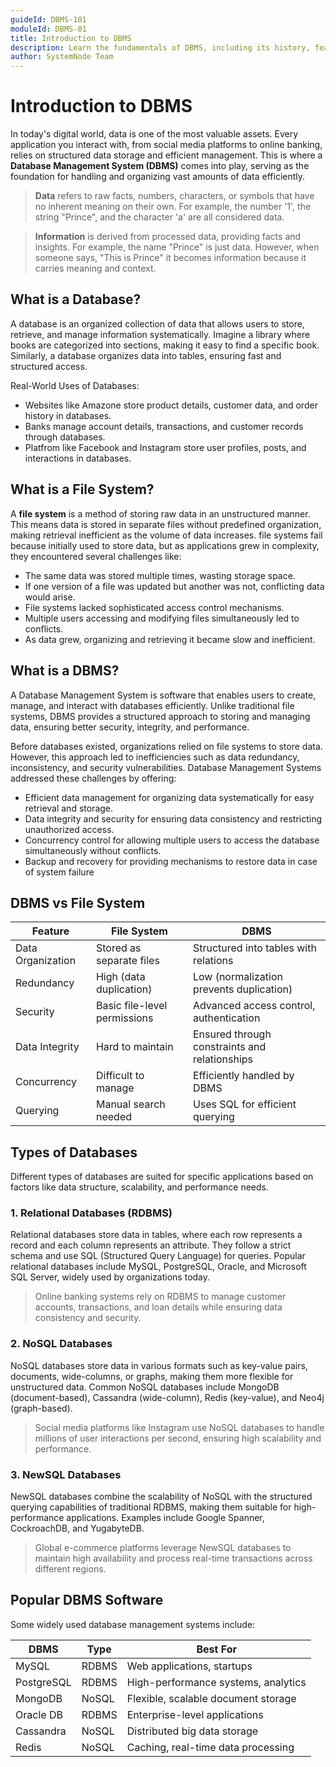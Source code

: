 ```yaml
---
guideId: DBMS-101
moduleId: DBMS-01
title: Introduction to DBMS
description: Learn the fundamentals of DBMS, including its history, features, types of databases, and first hands-on experience with SQL.
author: SystemNode Team
---
```


# Introduction to DBMS

In today's digital world, data is one of the most valuable assets. Every application you interact with, from social media platforms to online banking, relies on structured data storage and efficient management. This is where a **Database Management System (DBMS)** comes into play, serving as the foundation for handling and organizing vast amounts of data efficiently.

> **Data** refers to raw facts, numbers, characters, or symbols that have no inherent meaning on their own. For example, the number '1', the string "Prince", and the character 'a' are all considered data.

> **Information** is derived from processed data, providing facts and insights. For example, the name "Prince" is just data. However, when someone says, "This is Prince" it becomes information because it carries meaning and context.

## What is a Database?

A database is an organized collection of data that allows users to store, retrieve, and manage information systematically. Imagine a library where books are categorized into sections, making it easy to find a specific book. Similarly, a database organizes data into tables, ensuring fast and structured access. 

Real-World Uses of Databases:

- Websites like Amazone store product details, customer data, and order history in databases.
- Banks manage account details, transactions, and customer records through databases.
- Platfrom like Facebook and Instagram store user profiles, posts, and interactions in databases.

## What is a File System?

A **file system** is a method of storing raw data in an unstructured manner. This means data is stored in separate files without predefined organization, making retrieval inefficient as the volume of data increases. file systems fail because initially used to store data, but as applications grew in complexity, they encountered several challenges like: 

- The same data was stored multiple times, wasting storage space.
- If one version of a file was updated but another was not, conflicting data would arise.
- File systems lacked sophisticated access control mechanisms.
- Multiple users accessing and modifying files simultaneously led to conflicts.
- As data grew, organizing and retrieving it became slow and inefficient.

## What is a DBMS?

A Database Management System is software that enables users to create, manage, and interact with databases efficiently. Unlike traditional file systems, DBMS provides a structured approach to storing and managing data, ensuring better security, integrity, and performance.

Before databases existed, organizations relied on file systems to store data. However, this approach led to inefficiencies such as data redundancy, inconsistency, and security vulnerabilities. Database Management Systems addressed these challenges by offering:

- Efficient data management for organizing data systematically for easy retrieval and storage.
- Data integrity and security for ensuring data consistency and restricting unauthorized access.
- Concurrency control for allowing multiple users to access the database simultaneously without conflicts.
- Backup and recovery for providing mechanisms to restore data in case of system failure

## DBMS vs File System

| Feature | File System | DBMS |
|---------|------------|------|
| Data Organization | Stored as separate files | Structured into tables with relations |
| Redundancy | High (data duplication) | Low (normalization prevents duplication) |
| Security | Basic file-level permissions | Advanced access control, authentication |
| Data Integrity | Hard to maintain | Ensured through constraints and relationships |
| Concurrency | Difficult to manage | Efficiently handled by DBMS |
| Querying | Manual search needed | Uses SQL for efficient querying |

## Types of Databases

Different types of databases are suited for specific applications based on factors like data structure, scalability, and performance needs.

### 1. Relational Databases (RDBMS)

Relational databases store data in tables, where each row represents a record and each column represents an attribute. They follow a strict schema and use SQL (Structured Query Language) for queries. Popular relational databases include MySQL, PostgreSQL, Oracle, and Microsoft SQL Server, widely used by organizations today.

> Online banking systems rely on RDBMS to manage customer accounts, transactions, and loan details while ensuring data consistency and security.

### 2. NoSQL Databases

NoSQL databases store data in various formats such as key-value pairs, documents, wide-columns, or graphs, making them more flexible for unstructured data. Common NoSQL databases include MongoDB (document-based), Cassandra (wide-column), Redis (key-value), and Neo4j (graph-based).

> Social media platforms like Instagram use NoSQL databases to handle millions of user interactions per second, ensuring high scalability and performance.

### 3. NewSQL Databases

NewSQL databases combine the scalability of NoSQL with the structured querying capabilities of traditional RDBMS, making them suitable for high-performance applications. Examples include Google Spanner, CockroachDB, and YugabyteDB.

> Global e-commerce platforms leverage NewSQL databases to maintain high availability and process real-time transactions across different regions.

## Popular DBMS Software

Some widely used database management systems include:

| DBMS | Type | Best For |
|------|------|----------|
| MySQL | RDBMS | Web applications, startups |
| PostgreSQL | RDBMS | High-performance systems, analytics |
| MongoDB | NoSQL | Flexible, scalable document storage |
| Oracle DB | RDBMS | Enterprise-level applications |
| Cassandra | NoSQL | Distributed big data storage |
| Redis | NoSQL | Caching, real-time data processing |